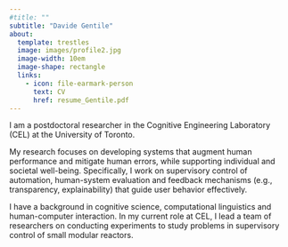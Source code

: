 ```yaml
---
#title: ""
subtitle: "Davide Gentile"
about:
  template: trestles
  image: images/profile2.jpg
  image-width: 10em
  image-shape: rectangle
  links:
    - icon: file-earmark-person
      text: CV
      href: resume_Gentile.pdf
---
```


I am a postdoctoral researcher in the Cognitive Engineering Laboratory (CEL) at the University of Toronto.

My research focuses on developing systems that augment human performance and mitigate human errors, while supporting individual and societal well-being. Specifically, I work on supervisory control of automation, human-system evaluation and feedback mechanisms (e.g., transparency, explainability) that guide user behavior effectively.

I have a background in cognitive science, computational linguistics and human-computer interaction. In my current role at CEL, I lead a team of researchers on conducting experiments to study problems in supervisory control of small modular reactors.
